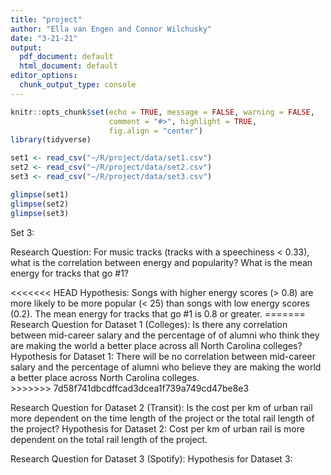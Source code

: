 ```yaml
---
title: "project"
author: "Ella van Engen and Connor Wilchusky"
date: "3-21-21"
output:
  pdf_document: default
  html_document: default
editor_options:
  chunk_output_type: console
---
```


```r
knitr::opts_chunk$set(echo = TRUE, message = FALSE, warning = FALSE,
                      comment = "#>", highlight = TRUE,
                      fig.align = "center")
library(tidyverse)
```

```r
set1 <- read_csv("~/R/project/data/set1.csv")
set2 <- read_csv("~/R/project/data/set2.csv")
set3 <- read_csv("~/R/project/data/set3.csv")
```

```r
glimpse(set1)
glimpse(set2)
glimpse(set3)
```

Set 3:

Research Question:
For music tracks (tracks with a speechiness < 0.33), what is the correlation
between energy and popularity? What is the mean energy for tracks that go #1?

<<<<<<< HEAD
Hypothesis:
Songs with higher energy scores (> 0.8) are more likely to be more popular 
(< 25) than songs with low energy scores (0.2). 
The mean energy for tracks that go #1 is 0.8 or greater.
=======
Research Question for Dataset 1 (Colleges): Is there any correlation between mid-career salary and the percentage of of alumni who think they are making the world a better place across all North Carolina colleges? 
Hypothesis for Dataset 1: There will be no correlation between mid-career salary and the percentage of alumni who believe they are making the world a better place across North Carolina colleges.  
>>>>>>> 7d58f741dbcdffcad3dcea1f739a749cd47be8e3

Research Question for Dataset 2 (Transit): Is the cost per km of urban rail more dependent on the time length of the project or the total rail length of the project?
Hypothesis for Dataset 2: Cost per km of urban rail is more dependent on the total rail length of the project. 

Research Question for Dataset 3 (Spotify):
Hypothesis for Dataset 3:
